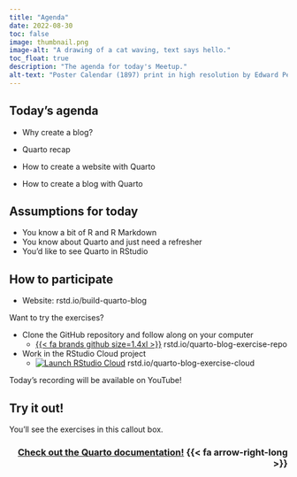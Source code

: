 ```yaml
---
title: "Agenda"
date: 2022-08-30
toc: false
image: thumbnail.png
image-alt: "A drawing of a cat waving, text says hello."
toc_float: true
description: "The agenda for today's Meetup."
alt-text: "Poster Calendar (1897) print in high resolution by Edward Penfield. Original from The New York Public Library. Digitally enhanced by rawpixel."
---
```


## Today's agenda

-   Why create a blog?

-   Quarto recap

-   How to create a website with Quarto

-   How to create a blog with Quarto

::: callout-warning
## Assumptions for today

-   You know a bit of R and R Markdown
-   You know about Quarto and just need a refresher
-   You'd like to see Quarto in RStudio
:::

## How to participate

* Website: rstd.io/build-quarto-blog

Want to try the exercises?

* Clone the GitHub repository and follow along on your computer
  * [{{< fa brands github size=1.4xl >}}](rstd.io/quarto-blog-exercise-repo) rstd.io/quarto-blog-exercise-repo
* Work in the RStudio Cloud project
  * [![Launch RStudio Cloud](https://img.shields.io/badge/launch-cloud-75aadb?style=flat&logo=rstudio)](https://rstudio.cloud/project/4404816) rstd.io/quarto-blog-exercise-cloud

::: column-margin
Today's recording will be available on YouTube!
:::

:::{.callout-note}
## Try it out!

You'll see the exercises in this callout box.
:::

<h3 align="right"><a href="https://quarto.org/">Check out the Quarto documentation!</a> {{< fa arrow-right-long >}}</h3>
